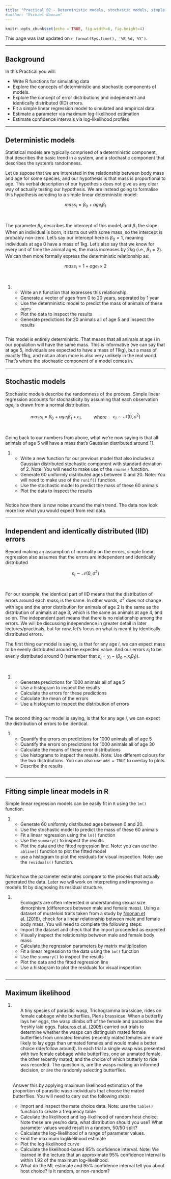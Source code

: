 ```yaml
---
title: "Practical 02 - Deterministic models, stochastic models, simple linear regression, and maximum likelihood"
#author: "Michael Noonan"
---
```


```r
knitr::opts_chunk$set(echo = TRUE, fig.width=6, fig.height=4)
```
This page was last updated on `r format(Sys.time(), '%B %d, %Y')`.

* * *
## Background

In this Practical you will:

* Write R functions for simulating data
* Explore the concepts of deterministic and stochastic components of models.
* Explore the concept of error distributions and independent and identically distributed (IID) errors.
* Fit a simple linear regression model to simulated and empirical data.
* Estimate a parameter via maximum log-likelihood estimation
* Estimate confidence intervals via log-likelihood profiles

* * *
## Deterministic models
Statistical models are typically comprised of a deterministic component, that describes the basic trend in a system, and a stochastic component that describes the system's randomness.

Let us supose that we are interested in the relationship between body mass and age for some species, and our hypothesis is that mass is proportional to age. This verbal description of our hypothesis does not give us any clear way of actually testing our hypothesis. We are instead going to formalise this hypothesis acroding to a simple linear deterministic model:

<center>
$mass_i = \beta_0 + age_i \beta_1$
</center>
</br>

The parameter $\beta_0$ describes the intercept of this model, and $\beta_1$ the slope. When an individual is born, it starts out with some mass, so the intercept is probably non-zero. Let's say our intercept here is $\beta_0 = 1$, meaning individuals at age 0 have a mass of 1kg. Let's also say that we know for every unit of time the animal ages, the mass increases by 2kg (i.e., $\beta_1 = 2$). We can then more formally express the deterministic relationship as:

<center>
$mass_i = 1 + age_i\times2$
</center>
</br>

1. <ol>
* Write an `R` function that expresses this relationship.
* Generate a vector of ages from 0 to 20 years, seperated by 1 year
* Use the deterministic model to predict the mass of animals of these ages
* Plot the data to inspect the results
* Generate predictions for 20 animals all of age 5 and inspect the results
</ol>

```r
```


This model is entirely deterministic. That means that all animals at age $i$ in our population will have the same mass. This is informative (we can say that at age 5, individuals are expected to have a mass of 11kg), but a mass of exactly 11kg, and not an atom more is also very unlikely in the real world. That's where the stochastic component of a model comes in. 



* * *
## Stochastic models
Stochastic models describe the randomness of the process. Simple linear regression accounts for stochasticity by assuming that each observation $age_i$ is drawn from a normal distribution.


<center>
$mass_i = \beta_0 + age_i \beta_1 + \varepsilon_i, \quad \quad$ where $\quad \varepsilon_i \sim \mathcal{N}(0,\,\sigma^{2})$ 
</center>
</br>

Going back to our numbers from above, what we're now saying is that all animals of age 5 will have a mass that's Gaussian distributed around 11.

1. <ol>
* Write a new function for our previous model that also includes a Gaussian distributed stochastic component with standard deviation of 2. Note: You will need to make use of the `rnorm()` function.
* Generate 60 uniformly distributed ages between 0 and 20. Note: You will need to make use of the `runif()` function.
* Use the stochastic model to predict the mass of these 60 animals
* Plot the data to inspect the results
</ol>

```r
```

Notice how there is now noise around the main trend. The data now look more like what you would expect from real data.


***
## Independent and identically distributed (IID) errors

Beyond making an assumption of normality on the errors, simple linear regression also assumes that the errors are independent and identically distributed

<center>
$\varepsilon_i \sim \mathcal{N}(0,\,\sigma^{2})$
</center>
</br>

For our example, the identical part of IID means that the distribution of errors around each $mass_i$ is the same. In other words, $\sigma^{2}$ does not change with age and the error distribution for animals of age 2 is the same as the distribution of animals at age 3, which is the same as animals at age 4, and so on. The independent part means that there is no relationship among the errors. We will be discussing independence in greater detail in later lectures/practicals, but for now, let's focus on what is meant by identically distributed errors.

The first thing our model is saying, is that for any age $i$, we can expect mass to be evenly distributed around the expected value. And our errors $\varepsilon_i$ to be evenly distributed around 0 (remember that $\varepsilon_i = y_i - (\beta_0 + x_i \beta_1)$).

</br>


1. <ol>
* Generate predictions for 1000 animals all of age 5
* Use a histogram to inspect the results
* Calculate the errors for these predictions
* Calculate the mean of the errors
* Use a histogram to inspect the distribution of errors
</ol>

```r
```


The second thing our model is saying, is that for any age $i$, we can expect the distribution of errors to be identical.

1. <ol>
* Quantify the errors on predictions for 1000 animals all of age 5
* Quantify the errors on predictions for 1000 animals all of age 30
* Calculate the means of these error distributions
* Use histograms to inspect the results. Note: Use different colours for the two distributions. You can also use `add = TRUE` to overlay to plots.
* Describe the results
</ol>

```r
```

*** 
## Fitting simple linear models in R
Simple linear regression models can be easily fit in `R` using the `lm()` function.

1. <ol>
* Generate 60 uniformly distributed ages between 0 and 20.
* Use the stochastic model to predict the mass of these 60 animals
* Fit a linear regression using the `lm()` function
* Use the `summary()` to inspect the results
* Plot the data and the fitted regression line. Note: you can use the `abline()` function to plot the fitted model
* use a histogram to plot the residuals for visual inspection. Note: use the `residuals()` function.
</ol>

```r
```

Notice how the parameter estimates compare to the process that actually generated the data. Later we will work on interpreting and improving a model's fit by diagnosing its residual structure.


1. <ol>
Ecologists are often interested in understanding sexual size dimorphism (differences between male and female mass). Using a dataset of musteloid traits taken from a study by [Noonan et al. (2016)](https://doi.org/10.1002/ece3.2480), check for a linear relationship between male and female body mass. You will need to complete the following steps:

* Import the dataset and check that the import proceeded as expected
* Visually inspect the relationship between male and female body mass
* Calculate the regression parameters by matrix multiplication
* Fit a linear regression to the data using the `lm()` function
* Use the `summary()` to inspect the results
* Plot the data and the fitted regression line
* Use a histogram to plot the residuals for visual inspection
</ol>

```r
```

***
## Maximum likelihood


1. <ol>
A tiny species of parasitic wasp, Trichogramma brassicae, rides on female cabbage white butterflies, Pieris brassicae. When a butterfly lays her eggs, the wasp climbs off of the female and parasitizes the freshly laid eggs. [Fatouros et al. (2005)](https://www.nature.com/articles/433704a) carried out trials to determine whether the wasps can distinguish mated female butterflies from unmated females (recently mated females are more likely to lay eggs than unmated females and would make a better choice ride/follow around). In each trial a single wasp was presented with two female cabbage white butterflies, one an unmated female, the other recently mated, and the choice of which butterly to ride was recorded. The question is, are the wasps making an informed decision, or are the randomly selecting butterflies.

</br>
Answer this by applying maximum likelihood estimation of the proportion of parasitic wasp individuals that choose the mated butterflies. You will need to cary out the following steps:

* Import and inspect the mate choice data. Note: use the `table()` function to create a frequency table
* Calculate the likelihood and log-likelihood of random host choice. Note these are yes/no data, what distribution should you use? What parameter values would result in a random, 50/50 split?
* Calculate the log-likelihood of a range of parameter values.
* Find the maximum loglikelihood estimate
* Plot the log-likelihood curve
* Calculate the likelihood-based 95% confidence interval. Note: We learned in the lecture that an approximate 95% confidence interval is within 1.92 of the maximum log-likelihood.
* What do the ML estimate and 95% confidence interval tell you about host choice? Is it random, or non-random?
</ol>

```R
```